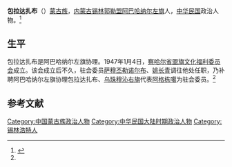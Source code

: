 '''包拉达扎布'''（{{bd|？||？|}}）[[蒙古族|蒙古族]]，[[内蒙古|内蒙古]][[锡林郭勒盟|锡林郭勒盟]][[阿巴哈纳尔左旗|阿巴哈纳尔左旗]]人，[[中华民国|中华民国]]政治人物。<ref name=nmgqqw>{{Cite web |url=http://www.nmqq.gov.cn/fagui/ShowArticle.asp?ArticleID=2423 |title=（史海钩沉）察哈尔省盟旗文化福利委员会，内蒙古地方志2004年第1期 |accessdate=2013-04-10 |archive-date=2015-06-17 |archive-url=https://web.archive.org/web/20150617082022/http://www.nmqq.gov.cn/fagui/ShowArticle.asp?ArticleID=2423 |dead-url=no }}</ref>

==生平==
包拉达扎布是阿巴哈纳尔左旗协理。1947年1月4日，[[察哈尔省盟旗文化福利委员会|察哈尔省盟旗文化福利委员会]]成立。该会成立后不久，驻会委员[[萨穆丕勒诺尔布|萨穆丕勒诺尔布]]、[[姚长青|姚长青]]调往他处任职，乃补聘阿巴哈纳尔左旗协理包拉达扎布、[[乌珠穆沁右旗|乌珠穆沁右旗]]代表[[阿格栋噶|阿格栋噶]]为驻会委员。<ref name=nmgqqw/>

==参考文献==
{{reflist}}

[[Category:中国蒙古族政治人物|Category:中国蒙古族政治人物]]
[[Category:中华民国大陆时期政治人物|Category:中华民国大陆时期政治人物]]
[[Category:锡林浩特人|Category:锡林浩特人]]